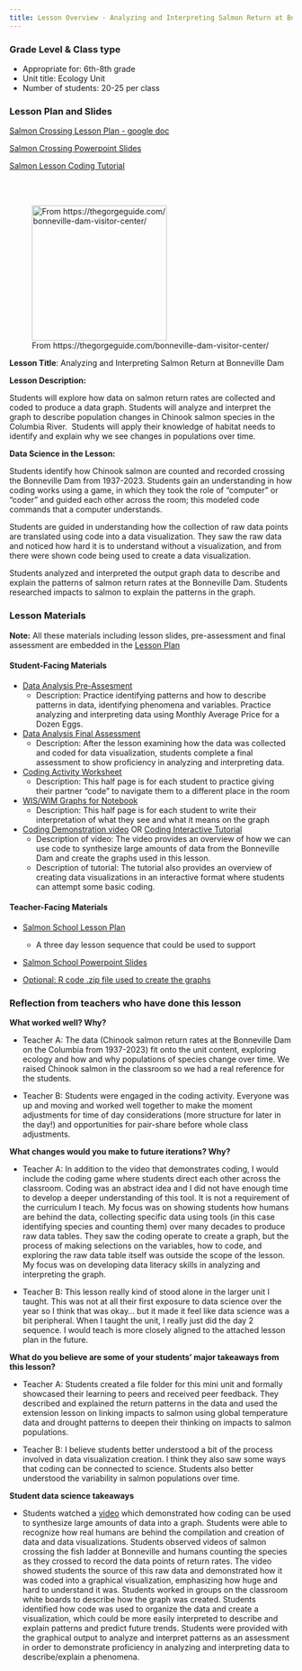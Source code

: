 ```yaml
---
title: Lesson Overview - Analyzing and Interpreting Salmon Return at Bonneville Dam
---
```


::: column-margin
### Grade Level & Class type

-   Appropriate for: 6th-8th grade
-   Unit title: Ecology Unit
-   Number of students: 20-25 per class

### Lesson Plan and Slides

[Salmon Crossing Lesson Plan - google doc](https://docs.google.com/document/d/1v1EpGV_OeItRtsk9EicylVI8n5pL5b2i5kLqU8XxJKQ/edit)

[Salmon Crossing Powerpoint Slides](https://docs.google.com/presentation/d/1Y7wV1RD7vIZekLII6g6N3B1gyEcbyqoUPD5KLykXRNM/edit#slide=id.g2ed2407c0e1_0_0){target="_blank"}

[Salmon Lesson Coding Tutorial](https://lewis-and-clark-data-science.github.io/6-12-Data-Science-Resources/tutorials/salmon_tutorial.html)

<br>
<br>

![From https://thegorgeguide.com/bonneville-dam-visitor-center/](https://lewis-and-clark-data-science.github.io/6-12-Data-Science-Resources/files/figures/dam_image.jpg){fig-align="left" fig-alt="Bonneville Dam arial view" height="2.5in"}
:::

**Lesson Title**: Analyzing and Interpreting Salmon Return at Bonneville Dam

**Lesson Description:**

Students will explore how data on salmon return rates are collected and coded to produce a data graph. Students will analyze and interpret the graph to describe population changes in Chinook salmon species in the Columbia River.  Students will apply their knowledge of habitat needs to identify and explain why we see changes in populations over time. 

**Data Science in the Lesson:**

Students identify how Chinook salmon are counted and recorded crossing the Bonneville Dam from 1937-2023. Students gain an understanding in how coding works using a game, in which they took the role of "computer" or "coder" and guided each other across the room; this modeled code commands that a computer understands.

Students are guided in understanding how the collection of raw data points are translated using code into a data visualization. They saw the raw data and noticed how hard it is to understand without a visualization, and from there were shown code being used to create a data visualization.

Students analyzed and interpreted the output graph data to describe and explain the patterns of salmon return rates at the Bonneville Dam. Students researched impacts to salmon to explain the patterns in the graph.

### Lesson Materials

**Note:** All these materials including lesson slides, pre-assessment and final assessment are embedded in the [Lesson Plan](https://docs.google.com/document/d/1v1EpGV_OeItRtsk9EicylVI8n5pL5b2i5kLqU8XxJKQ/edit){target="_blank"}

#### **Student-Facing Materials**

-   [Data Analysis Pre-Assesment](https://docs.google.com/document/d/1L8ErRd4Fq2YnI6el4H8kyP4Jy4T1HK5SbtUlejvXDfE/edit?usp=sharing){target="_blank"}
    -   Description: Practice identifying patterns and how to describe patterns in data, identifying phenomena and variables. Practice analyzing and interpreting data using Monthly Average Price for a Dozen Eggs.

-   [Data Analysis Final Assessment](https://docs.google.com/document/d/1gSmukQIFNwuMucHjg8HNc9bRM1adVvKqDWZphJu1xAM/edit){target="_blank"}
    -   Description: After the lesson examining how the data was collected and coded for data visualization, students complete a final assessment to show proficiency in analyzing and interpreting data.

-   [Coding Activity Worksheet](https://docs.google.com/document/d/1KGzwHzc2LCTbUm1vFHBk8IoVLK9XhPlOgybvhabctI4/edit){target="_blank"}
    -   Description: This half page is for each student to practice giving their partner “code” to navigate them to a different place in the room

-   [WIS/WIM Graphs for Notebook](https://docs.google.com/document/d/1uIlFOfdUn2YK9Ntbdcj8e6EDegEH2YD9SLZuP7e5_m8/template/preview){target="_blank"}
    -   Description: This half page is for each student to write their interpretation of what they see and what it means on the graph
    
-   [Coding Demonstration video](https://drive.google.com/file/d/1XxaYQI9goj-USI-ZLHoaRkEsvAo_FBaN/view?usp=share_link) OR [Coding Interactive Tutorial](https://lewis-and-clark-data-science.github.io/6-12-Data-Science-Resources/tutorials/salmon_tutorial.html)
    -   Description of video: The video provides an overview of how we can use code to synthesize large amounts of data from the Bonneville Dam and create the graphs used in this lesson. 
    -   Description of tutorial: The tutorial also provides an overview of creating data visualizations in an interactive format where students can attempt some basic coding. 

#### **Teacher-Facing Materials**

-   [Salmon School Lesson Plan](https://docs.google.com/document/d/1v1EpGV_OeItRtsk9EicylVI8n5pL5b2i5kLqU8XxJKQ/edit){target="_blank"}
    -   A three day lesson sequence that could be used to support 

-   [Salmon School Powerpoint Slides](https://docs.google.com/presentation/d/1Y7wV1RD7vIZekLII6g6N3B1gyEcbyqoUPD5KLykXRNM/edit#slide=id.g2ed2407c0e1_0_0){target="_blank"}

-   [Optional: R code .zip file used to create the graphs](https://lewis-and-clark-data-science.github.io/6-12-Data-Science-Resources/files/lesson_code_zips/SalmonLessonCode.zip)

### Reflection from teachers who have done this lesson

**What worked well? Why?**

-   Teacher A: The data (Chinook salmon return rates at the Bonneville Dam on the Columbia from 1937-2023) fit onto the unit content, exploring ecology and how and why populations of species change over time. We raised Chinook salmon in the classroom so we had a real reference for the students.

-   Teacher B: Students were engaged in the coding activity. Everyone was up and moving and worked well together to make the moment adjustments for time of day considerations (more structure for later in the day!) and opportunities for pair-share before whole class adjustments. 

**What changes would you make to future iterations? Why?**

-   Teacher A: In addition to the video that demonstrates coding, I would include the coding game where students direct each other across the classroom. Coding was an abstract idea and I did not have enough time to develop a deeper understanding of this tool. It is not a requirement of the curriculum I teach. My focus was on showing students how humans are behind the data, collecting specific data using tools (in this case identifying species and counting them) over many decades to produce raw data tables. They saw the coding operate to create a graph, but the process of making selections on the variables, how to code, and exploring the raw data table itself was outside the scope of the lesson. My focus was on developing data literacy skills in analyzing and interpreting the graph.

-   Teacher B: This lesson really kind of stood alone in the larger unit I taught. This was not at all their first exposure to data science over the year so I think that was okay… but it made it feel like data science was a bit peripheral. When I taught the unit, I really just did the day 2 sequence. I would teach is more closely aligned to the attached lesson plan in the future.


**What do you believe are some of your students' major takeaways from this lesson?**

-   Teacher A: Students created a file folder for this mini unit and formally showcased their learning to peers and received peer feedback. They described and explained the return patterns in the data and used the extension lesson on linking impacts to salmon using global temperature data and drought patterns to deepen their thinking on impacts to salmon populations.

-   Teacher B: I believe students better understood a bit of the process involved in data visualization creation. I think they also saw some ways that coding can be connected to science. Students also better understood the variability in salmon populations over time.


**Student data science takeaways**

-   Students watched a [video](https://drive.google.com/file/d/1XxaYQI9goj-USI-ZLHoaRkEsvAo_FBaN/view?usp=share_link){target="_blank"} which demonstrated how coding can be used to synthesize large amounts of data into a graph. Students were able to recognize how real humans are behind the compilation and creation of data and data visualizations. Students observed videos of salmon crossing the fish ladder at Bonneville and humans counting the species as they crossed to record the data points of return rates. The video showed students the source of this raw data and demonstrated how it was coded into a graphical visualization, emphasizing how huge and hard to understand it was. Students worked in groups on the classroom white boards to describe how the graph was created. Students identified how code was used to organize the data and create a visualization, which could be more easily interpreted to describe and explain patterns and predict future trends. Students were provided with the graphical output to analyze and interpret patterns as an assessment in order to demonstrate proficiency in analyzing and interpreting data to describe/explain a phenomena.
